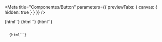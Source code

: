 


<Meta
  title="Componentes/Button"
  parameters={{ previewTabs: { canvas: { hidden: true } } }}
/>

<Story name="Visão geral" height="0">
  {html``}
</Story>

<General />

<Story name="Boas práticas" height="0">
  {html``}
</Story>

<BestPractices />

<Story name="Desenvolvimento" height="0">
  {html``}
</Story>

<Code />

<Story name="Propriedades customizáveis" height="0">
  {html``}
</Story>

<CustomProperties />
